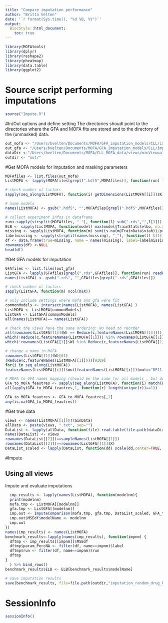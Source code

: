 ```yaml
---
title: "Compare imputation performance"
author: "Britta Velten"
date: '`r format(Sys.time(), "%d %B, %Y")`'
output:
  BiocStyle::html_document:
    toc: true
---
```


```r
library(MOFAtools)
library(dplyr)
library(reshape2)
library(pheatmap)
library(data.table)
library(ggplot2)
```


# Source script performing imputations
```r
source("Impute.R")
```


#In/Out options and define setting
The directories shoudl point to the directories where the GFA and MOFA fits are stored and to the directory of the (unmasked) data.
```r
out_mofa <- "/Users/bvelten/Documents/MOFA/GFA_imputation_models/CLL/imputation/atRandom/mofa/k10/"
out_gfa <- "/Users/bvelten/Documents/MOFA/GFA_imputation_models/CLL/imputation/atRandom/gfa/"
dataDir <-"/Users/bvelten/Documents/MOFA/CLL_MOFA_data/views/minView=all/"
outdir <- "out/"
```

#Get MOFA models for imputation and masking parameters
```r
MOFAfiles <- list.files(out_mofa)
ListMOFA <- lapply(MOFAfiles[grepl(".hdf5",MOFAfiles)], function(run) loadModel(file.path(out_mofa, run)))

# check number of factors
sapply(seq_along(ListMOFA), function(i) getDimensions(ListMOFA[[i]])$K)

# name models
names(ListMOFA) <- gsub(".hdf5", "",MOFAfiles[grepl(".hdf5",MOFAfiles)])

# collect experiment infos in dataframe
run<-sapply(strsplit(MOFAfiles, "_"), function(l) sub(".rds","",l[3]))
ELB <- sapply(ListMOFA, function(model) max(model@TrainStats$elbo, na.rm = T))
missing <- sapply(ListMOFA, function(m) sum(is.na(m@TrainData$viab))/prod(dim(m@TrainData$viab)))
labelmissing <- sapply(strsplit(names(missing), "_"), function(l) l[1])
df <- data.frame(true=missing, name = names(missing), label=labelmissing, run=run)
rownames(df) <-NULL
head(df)
```

#Get GFA models for imputation
```r
GFAfiles <- list.files(out_gfa)
ListGFA <- lapply(GFAfiles[grepl(".rds",GFAfiles)], function(run) readRDS(file.path(out_gfa, run)))
names(ListGFA) <- gsub(".rds", "",GFAfiles[grepl(".rds",GFAfiles)])

# check number of factors
sapply(ListGFA, function(m) ncol(m$X))

# only include settings where mofa and gfa were fit
commonModels <- intersect(names(ListMOFA), names(ListGFA) )
ListMOFA <- ListMOFA[commonModels]
ListGFA <- ListGFA[commonModels]
all(names(ListMOFA)== names(ListGFA))

# check the views have the same ordering: NO need to reorder
all(rownames(ListGFA[[1]]$W) == Reduce(c,featureNames(ListMOFA[[1]])))
which(!Reduce(c,featureNames(ListMOFA[[1]])) %in% rownames(ListGFA[[1]]$W))
which(!rownames(ListGFA[[1]]$W) %in% Reduce(c,featureNames(ListMOFA[[1]])))

# change a name in MOFA
rownames(ListGFA[[1]]$W)[61]
(Reduce(c,featureNames(ListMOFA[[1]])))[9309]
for(i in seq_along(ListMOFA))
featureNames(ListMOFA[[i]])$mut[featureNames(ListMOFA[[i]])$mut=="RP11-766F14.2"] <- "RP11.766F14.2"

# MOFA to GFA names mapping (should be the same for all models , but double-check)
GFA_to_MOFA_feautres <- sapply(seq_along(ListMOFA), function(i) match(Reduce(c,featureNames(ListMOFA[[i]])), rownames(ListGFA[[i]]$W)))
all(apply(GFA_to_MOFA_feautres,1, function(r) length(unique(r))==1))                           

GFA_to_MOFA_feautres <- GFA_to_MOFA_feautres[,1]
any(is.na(GFA_to_MOFA_feautres))
```

#Get true data
```r
views <- names(ListMOFA[[1]]@TrainData)
allData <- paste(views, ".txt", sep="")
DataList <- lapply(allData, function(file) read.table(file.path(dataDir, file)))
names(DataList) <- views
rownames(DataList[[2]])==sampleNames(ListMOFA[[1]])
rownames(DataList[[2]])==rownames(ListGFA[[1]]$X)
DataList_scaled <- lapply(DataList, function(dd) scale(dd,center=TRUE, scale=FALSE))
```


#Impute

## Using all views
Impute and evaluate imputations
```r
  imp_results <- lapply(names(ListMOFA), function(modelnm){
  print(modelnm)
  mofa.tmp <- ListMOFA[[modelnm]]
  gfa.tmp <- ListGFA[[modelnm]]
  imp.out <- ImputeComparison(mofa.tmp, gfa.tmp, DataList_scaled, GFA_to_MOFA_feautres)
  imp.out$MSEdf$modelName <- modelnm
  imp.out
}) 
names(imp_results) <- names(ListMOFA)
benchmark_results<-lapply(names(imp_results), function(impnm) {
  dftmp <- imp_results[[impnm]]$MSEdf
  dftmp$param_PercNA <- filter(df, name==impnm)$label
  dftmp$run <- filter(df, name==impnm)$run
  dftmp
}
  ) %>% bind_rows()
benchmark_results$ELB <- ELB[benchmark_results$modelName]

# save imputation results
save(benchmark_results, file=file.path(outdir,"imputation_random_drug_k10.RData"))
```

# SessionInfo
```r
sessionInfo()
```

